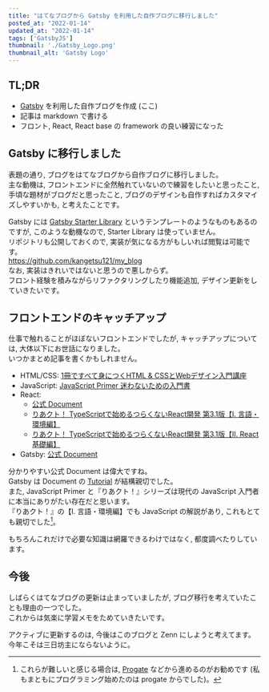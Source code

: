 ```yaml
---
title: "はてなブログから Gatsby を利用した自作ブログに移行しました"
posted_at: "2022-01-14"
updated_at: "2022-01-14"
tags: ['GatsbyJS']
thumbnail: './Gatsby_Logo.png'
thumbnail_alt: 'Gatsby Logo'
---
```


## TL;DR

- [Gatsby](https://www.gatsbyjs.com/) を利用した自作ブログを作成 (ここ)
- 記事は markdown で書ける
- フロント, React, React base の framework の良い練習になった

## Gatsby に移行しました

表題の通り, ブログをはてなブログから自作ブログに移行しました。  
主な動機は, フロントエンドに全然触れていないので練習をしたいと思ったこと, 手頃な題材がブログだと思ったこと, ブログのデザインも自作すればカスタマイズしやすいかも, と考えたことです。

Gatsby には [Gatsby Starter Library](https://www.gatsbyjs.com/starters/) というテンプレートのようなものもあるのですが, このような動機なので, Starter Library は使っていません。  
リポジトリも公開しておくので, 実装が気になる方がもしいれば閲覧は可能です。  
https://github.com/kangetsu121/my_blog  
なお, 実装はきれいではないと思うので悪しからず。  
フロント経験を積みながらリファクタリングしたり機能追加, デザイン更新をしていきたいです。

## フロントエンドのキャッチアップ

仕事で触れることがほぼないフロントエンドでしたが, キャッチアップについては, 大体以下にお世話になりました。  
いつかまとめ記事を書くかもしれません。

- HTML/CSS: [1冊ですべて身につくHTML & CSSとWebデザイン入門講座](https://www.sbcr.jp/product/4797398892/)
- JavaScript: [JavaScript Primer 迷わないための入門書](https://jsprimer.net/)
- React:
  - [公式 Document](https://reactjs.org/)
  - [りあクト！ TypeScriptで始めるつらくないReact開発 第3.1版【Ⅰ. 言語・環境編】](https://oukayuka.booth.pm/items/2368045)
  - [りあクト！ TypeScriptで始めるつらくないReact開発 第3.1版【Ⅱ. React基礎編】](https://oukayuka.booth.pm/items/2368019)
- Gatsby: [公式 Document](https://www.gatsbyjs.com/docs)

分かりやすい公式 Document は偉大ですね。  
Gatsby は Document の [Tutorial](https://www.gatsbyjs.com/docs/tutorial/) が結構親切でした。  
また, JavaScript Primer と『りあクト！』シリーズは現代の JavaScript 入門者に本当にありがたい存在だと思います。  
『りあクト！』の【Ⅰ. 言語・環境編】でも JavaScript の解説があり, これもとても親切でした[^1]。

もちろんこれだけで必要な知識は網羅できるわけではなく, 都度調べたりしています。

## 今後

しばらくはてなブログの更新は止まっていましたが, ブログ移行を考えていたことも理由の一つでした。  
これからは気楽に学習メモをためていきたいです。

アクティブに更新するのは, 今後はこのブログと Zenn にしようと考えてます。  
今年こそは三日坊主にならないように。

[^1]: これらが難しいと感じる場合は, [Progate](https://prog-8.com/) などから進めるのがお勧めです (私もまともにプログラミング始めたのは progate からでした)。
